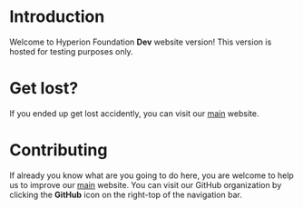 # Introduction
Welcome to Hyperion Foundation **Dev** website version! This version is hosted for testing purposes only.

# Get lost?
If you ended up get lost accidently, you can visit our [main](https://www.hyperfoundation.xyz) website.

# Contributing
If already you know what are you going to do here, you are welcome to help us to improve our [main](https://www.hyperfoundation.xyz) website.
You can visit our GitHub organization by clicking the **GitHub** icon on the right-top of the navigation bar.